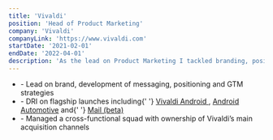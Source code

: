 ```yaml
---
title: 'Vivaldi'
position: 'Head of Product Marketing'
company: 'Vivaldi'
companyLink: 'https://www.vivaldi.com'
startDate: '2021-02-01'
endDate: '2022-04-01'
description: 'As the lead on Product Marketing I tackled branding, positioning, user acquisition and activation. I worked at the intersection of product development, marketing, PR, and community, with a view of gaining growth in the millions of users globally.'
---
```


<ul class="job-description">
  <li>- Lead on brand, development of messaging, positioning and GTM strategies</li>
  <li>
    - DRI on flagship launches including{' '}
    <a href="https://play.google.com/store/apps/details?id=com.vivaldi.browser&hl=en&gl=US&pli=1">
      Vivaldi Android
    </a>
    , <a href="https://vivaldi.com/android/automotive/">Android Automotive</a> and{' '}
    <a href="https://vivaldi.com/features/mail/">Mail (beta)</a>
  </li>
  <li>- Managed a cross-functional squad with ownership of Vivaldi’s main acquisition channels</li>
</ul>
